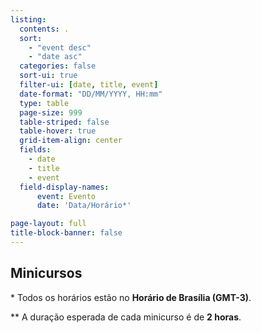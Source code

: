 ```yaml
---
listing:
  contents: .
  sort: 
    - "event desc"
    - "date asc"
  categories: false
  sort-ui: true
  filter-ui: [date, title, event]
  date-format: "DD/MM/YYYY, HH:mm"
  type: table
  page-size: 999
  table-striped: false
  table-hover: true
  grid-item-align: center
  fields:
    - date
    - title
    - event
  field-display-names:
      event: Evento
      date: 'Data/Horário*'

page-layout: full
title-block-banner: false
---
```


<h2>Minicursos</h2>

<p>&ast; Todos os horários estão no **Horário de Brasília (GMT-3)**.</p>
<p>&ast;&ast; A duração esperada de cada minicurso é de **2 horas**.</p>
